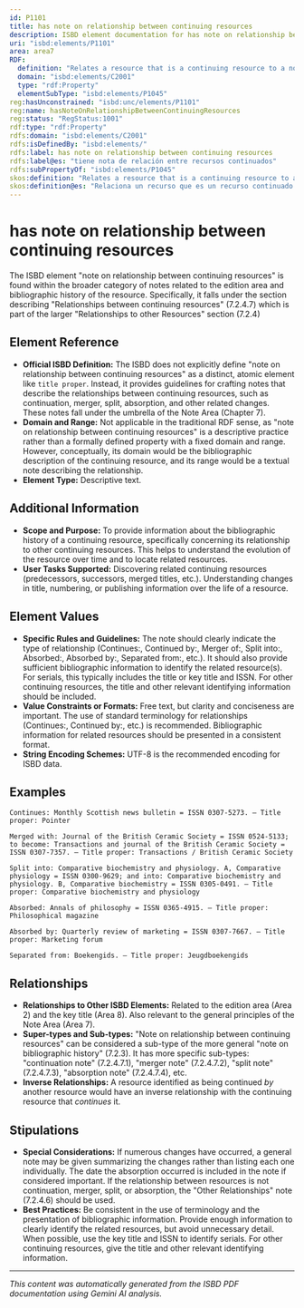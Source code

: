 ```yaml
---
id: P1101
title: has note on relationship between continuing resources
description: ISBD element documentation for has note on relationship between continuing resources
uri: "isbd:elements/P1101"
area: area7
RDF:
  definition: "Relates a resource that is a continuing resource to a note on a continuing resource that it is related to."
  domain: "isbd:elements/C2001"
  type: "rdf:Property"
  elementSubType: "isbd:elements/P1045"
reg:hasUnconstrained: "isbd:unc/elements/P1101"
reg:name: hasNoteOnRelationshipBetweenContinuingResources
reg:status: "RegStatus:1001"
rdf:type: "rdf:Property"
rdfs:domain: "isbd:elements/C2001"
rdfs:isDefinedBy: "isbd:elements/"
rdfs:label: has note on relationship between continuing resources
rdfs:label@es: "tiene nota de relación entre recursos continuados"
rdfs:subPropertyOf: "isbd:elements/P1045"
skos:definition: "Relates a resource that is a continuing resource to a note on a continuing resource that it is related to."
skos:definition@es: "Relaciona un recurso que es un recurso continuado con una nota sobre otro recurso continuado con el que está relacionado."
---
```

# has note on relationship between continuing resources

The ISBD element "note on relationship between continuing resources" is found within the broader category of notes related to the edition area and bibliographic history of the resource. Specifically, it falls under the section describing "Relationships between continuing resources"  (7.2.4.7) which is part of the larger "Relationships to other Resources" section (7.2.4)

## Element Reference

- **Official ISBD Definition:** The ISBD does not explicitly define "note on relationship between continuing resources" as a distinct, atomic element like `title proper`. Instead, it provides guidelines for crafting notes that describe the relationships between continuing resources, such as continuation, merger, split, absorption, and other related changes. These notes fall under the umbrella of the Note Area (Chapter 7). 
- **Domain and Range:** Not applicable in the traditional RDF sense, as "note on relationship between continuing resources" is a descriptive practice rather than a formally defined property with a fixed domain and range. However, conceptually, its domain would be the bibliographic description of the continuing resource, and its range would be a textual note describing the relationship.
- **Element Type:**  Descriptive text.


## Additional Information

- **Scope and Purpose:**  To provide information about the bibliographic history of a continuing resource, specifically concerning its relationship to other continuing resources.  This helps to understand the evolution of the resource over time and to locate related resources.
- **User Tasks Supported:** Discovering related continuing resources (predecessors, successors, merged titles, etc.). Understanding changes in title, numbering, or publishing information over the life of a resource.


## Element Values

- **Specific Rules and Guidelines:**  The note should clearly indicate the type of relationship (Continues:, Continued by:, Merger of:, Split into:, Absorbed:, Absorbed by:, Separated from:, etc.). It should also provide sufficient bibliographic information to identify the related resource(s). For serials, this typically includes the title or key title and ISSN.  For other continuing resources, the title and other relevant identifying information should be included.
- **Value Constraints or Formats:**  Free text, but clarity and conciseness are important. The use of standard terminology for relationships (Continues:, Continued by:, etc.) is recommended.  Bibliographic information for related resources should be presented in a consistent format.
- **String Encoding Schemes:**  UTF-8 is the recommended encoding for ISBD data.



## Examples

```
Continues: Monthly Scottish news bulletin = ISSN 0307-5273. — Title proper: Pointer

Merged with: Journal of the British Ceramic Society = ISSN 0524-5133; to become: Transactions and journal of the British Ceramic Society = ISSN 0307-7357. — Title proper: Transactions / British Ceramic Society

Split into: Comparative biochemistry and physiology. A, Comparative physiology = ISSN 0300-9629; and into: Comparative biochemistry and physiology. B, Comparative biochemistry = ISSN 0305-0491. — Title proper: Comparative biochemistry and physiology

Absorbed: Annals of philosophy = ISSN 0365-4915. — Title proper: Philosophical magazine

Absorbed by: Quarterly review of marketing = ISSN 0307-7667. — Title proper: Marketing forum

Separated from: Boekengids. — Title proper: Jeugdboekengids
```


## Relationships

- **Relationships to Other ISBD Elements:**  Related to the edition area (Area 2) and the key title (Area 8). Also relevant to the general principles of the Note Area (Area 7).
- **Super-types and Sub-types:** "Note on relationship between continuing resources" can be considered a sub-type of the more general "note on bibliographic history" (7.2.3).  It has more specific sub-types:  "continuation note" (7.2.4.7.1), "merger note" (7.2.4.7.2), "split note" (7.2.4.7.3), "absorption note" (7.2.4.7.4), etc. 
- **Inverse Relationships:**  A resource identified as being continued *by* another resource would have an inverse relationship with the continuing resource that *continues* it.


## Stipulations

- **Special Considerations:**  If numerous changes have occurred, a general note may be given summarizing the changes rather than listing each one individually.  The date the absorption occurred is included in the note if considered important.  If the relationship between resources is not continuation, merger, split, or absorption, the "Other Relationships" note (7.2.4.6) should be used.
- **Best Practices:** Be consistent in the use of terminology and the presentation of bibliographic information.  Provide enough information to clearly identify the related resources, but avoid unnecessary detail. When possible, use the key title and ISSN to identify serials.  For other continuing resources, give the title and other relevant identifying information.

---

*This content was automatically generated from the ISBD PDF documentation using Gemini AI analysis.*
